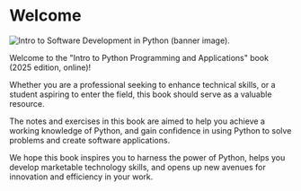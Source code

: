 

# Welcome {.unnumbered}

<img src="/images/python-banner-2025.png"
    class="banner-image"
    alt="Intro to Software Development in Python (banner image)."
    >

Welcome to the \"Intro to Python Programming and Applications\" book (<span id="auto-copyright-year">2025</span> edition, online)!

Whether you are a professional seeking to enhance technical skills, or a student aspiring to enter the field, this book should serve as a valuable resource.

The notes and exercises in this book are aimed to help you achieve a working knowledge of Python, and gain confidence in using Python to solve problems and create software applications.

We hope this book inspires you to harness the power of Python, helps you develop marketable technology skills, and opens up new avenues for innovation and efficiency in your work.


<script type="text/javascript">

    today = new Date();
    thisYear =  today.getFullYear();
    console.log("THE YEAR IS: ", thisYear);

    var year = document.getElementById("auto-copyright-year");
    year.innerText = thisYear;

</script>
